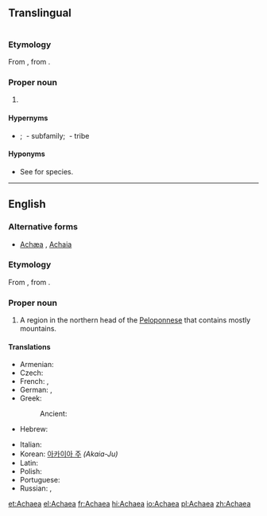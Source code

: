 ==Translingual==
[[File:Achaea euryplaga (Hampson, 1913).jpg|thumb|{{taxlink|Achaea euryplaga|species|noshow=1}}]]
{{wikipedia|Achaea (moth)}}
{{wikispecies}}

===Etymology===
From {{etyl|la|mul}} {{m|la|Achaea}}, from {{etyl|grc|mul}} {{m|grc|Ἀχαΐα}}.

===Proper noun===
{{taxoninfl|i=1|g=f}}

# {{taxon|genus|family|Erebidae|certain [[moth]]s}}

====Hypernyms====
* {{sense|genus}} {{Erebidae Hypernyms}}; ''{{taxlink|Erebinae|subfamily|noshow=1}}''&nbsp;- subfamily; ''{{taxlink|Ophiusini|tribe|noshow=1}}''&nbsp;- tribe

====Hyponyms====
* {{sense|genus}} See {{pedia|Achaea (moth)}} for species.

----

==English==
{{wikipedia|lang=en}}

===Alternative forms===
* [[Achæa]] {{qualifier|dated}}, [[Achaia]]

===Etymology===
From {{etyl|la|en}} {{m|la|Achaea}}, from {{etyl|grc|en}} {{m|grc|Ἀχαΐα}}.

===Proper noun===
{{en-proper noun}}

# A region in the northern head of the [[Peloponnese]] that contains mostly mountains.

====Translations====
{{trans-top|a region in the northern head of the Peloponnese}}
* Armenian: {{t|hy|Աքայա|sc=Armn}}
* Czech: {{t|cs|Achája|f}}
* French: {{t+|fr|Achaïe|f}}, {{t+|fr|Achaïe}}
* German: {{t|de|Achaia|n}}, {{t|de|Achäa|n}}
* Greek: {{t+|el|Αχαΐα}}
*: Ancient: {{t|grc|Ἀχαΐα|sc=polytonic}}
* Hebrew: {{t|he|מחוז משנה אכיאיה}}
{{trans-mid}}
* Italian: {{t|it|Acaia}}
* Korean: [[아카이아 주]] ''(Akaia-Ju)''
* Latin: {{t|la|Achāia|f}}
* Polish: {{t+|pl|Achaja|f}}
* Portuguese: {{t|pt|Acaia|f}}
* Russian: {{t|ru|Аха́йя}}, {{t+|ru|Ахе́я}}
{{trans-bottom}}

[[et:Achaea]]
[[el:Achaea]]
[[fr:Achaea]]
[[hi:Achaea]]
[[io:Achaea]]
[[pl:Achaea]]
[[zh:Achaea]]